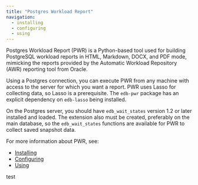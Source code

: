 ```yaml
---
title: "Postgres Workload Report"
navigation:
  - installing
  - configuring
  - using
---
```


Postgres Workload Report (PWR) is a Python-based tool used for building PostgreSQL workload reports in HTML, Markdown, DOCX, and PDF mode, mimicking the reports provided by the Automatic Workload Repository (AWR) reporting tool from Oracle.

Using a Postgres connection, you can execute PWR from any machine with access to the server for which you want a report. PWR uses Lasso for collecting data, so Lasso is a prerequisite. The `edb-pwr` package has an explicit dependency on `edb-lasso` being installed.

On the Postgres server, you should have `edb_wait_states` version 1.2 or later installed and loaded. The extension also must be created,
preferably on the main database, so the `edb_wait_states` functions are available for PWR to collect saved snapshot data.

For more information about PWR, see: 

  - [Installing](installing)
  - [Configuring](configuring)
  - [Using](using)

test
